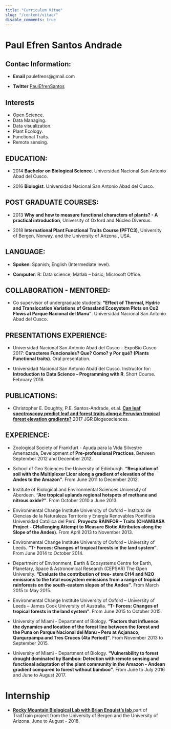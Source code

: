 ```yaml
---
title: "Curriculum Vitae"
slug: "/content/vitae/"
disable_comments: true
---
```

# Paul Efren Santos Andrade


## Contac Information:

- **Email** paulefrens@gmail.com

-  **Twitter** [PaulEfrenSantos](https://twitter.com/PaulEfrenSantos)
 
## Interests

 - Open Science.
 - Data Managing.
 - Data visualization.
 - Plant Ecology.
 - Functional Traits.
 - Remote sensing.



## EDUCATION: 

 
- 2014  **Bachelor on Biological Science**. Universidad Nacional San Antonio Abad del Cusco. 
 
- 2016   **Biologist**. Universidad Nacional San Antonio Abad del Cusco. 

 
## POST GRADUATE COURSES: 

 
- 2013 **Why and how to measure functional characters of plants? - A practical introduction**, University of Oxford and Núcleo Diversus. 

- 2018 **lnternational Plant Functional Traits Course (PFTC3)**, University of Bergen, Norway, and the University of Arizona , USA.
 
 
## LANGUAGE: 
 
- **Spoken**: Spanish; English (Intermediate level). 

 
- **Computer**: R: Data science; Matlab – básic; Microsoft Office.

 
## COLLABORATION - MENTORED: 
 
 
- Co supervisor of undergraduate students: **"Effect of Thermal, Hydric and Translocation Variations of Grassland Ecosystem Plots on Co2 Flows at Parque Nacional del Manu”**. Universidad Nacional San Antonio Abad del Cusco.


## PRESENTATIONS EXPERIENCE:
 
 
- Universidad Nacional San Antonio Abad del Cusco – ExpoBio Cusco 2017: **Caracteres Funcionales? Que? Como? y Por qué? (Plants Functional traits)**. Oral presentation. 

- Universidad Nacional San Antonio Abad del Cusco. Instructor for: **Introduction to Data Science – Programming with R**. Short Course. February 2018. 


## PUBLICATIONS:

 
- Christopher E. Doughty, P.E. Santos-Andrade, et.al. [**Can leaf spectroscopy predict leaf and forest traits along a Peruvian tropical forest elevation gradients?**](https://docs.wixstatic.com/ugd/935b97_cb0feea4423e4ee0828fd63c37f37473.pdf) 2017 JGR Biogeosciences.



## EXPERIENCE:
 
 
- Zoological Society of Frankfurt - Ayuda para la Vida Silvestre Amenazada,
Development of **Pre-professional Practices**. Between September 2012 and December 2012. 
 
 
- School of Geo Sciences the University of Edinburgh. **"Respiration of soil with the Multiplexer Licor along a gradient of elevation of the Andes to the Amazon"**. From June 2011 to December 2012. 

- Institute of Biological and Environmental Sciences University of Aberdeen. **“Are tropical uplands regional hotspots of methane and nitrous oxide?”**. From October 2010 a June 2013. 
 
- Environmental Change Institute University of Oxford – Instituto de Ciencias de la Naturaleza Territorio y Energía Renovables Pontificia Universidad Católica del Perú. **Proyecto RAINFOR – Traits (CHAMBASA Project - CHallenging Attempt to Measure Biotic Attributes along the Slope of the Andes)**. From April 2013 to November 2013. 
 
- Environmental Change Institute University of Oxford – University of Leeds. **“T- Forces: Changes of tropical forests in the land system”**. From June 2014 to October 2014. 

- Department of Environment, Earth & Ecosystems Centre for Earth, Planetary, Space & Astronomical Research (CEPSAR) The Open University. **“Evaluate the contribution of tree- stem CH4 and N2O emissions to the total ecosystem emissions from a range of tropical rainforests on the south-eastern slopes of the Andes”**.  From March 2015 to May 2015. 
 
- Environmental Change Institute University of Oxford – University of Leeds – James Cook University of Australia. **“T- Forces: Changes of tropical forests in the land system”**. From June 2015 to October 2015. 
 
- University of Miami - Department of Biology. **“Factors that influence the dynamics and location of the forest line between the forest and the Puna on Parque Nacional del Manu – Peru at Acjanaco, Qurqurpampa and Tres Cruces (4ta Period)”**. From November 2013 to September 2015. 
 
- University of Miami - Department of Biology. **“Vulnerability to forest drought dominated by Bamboo: Detection with remote sensing and functional adaptation of the plant community in the Amazon - Andean gradient compared to forest without bamboo”**. From June to July 2016 and June to August 2017. 

# Internship

- [**Rocky Mountain Biological Lab with Brian Enquist's lab**](https://www.uib.no/en/rg/EECRG/106077/rocky-mountain-biological-lab),part of TraitTrain project from the University of Bergen and the University of Arizona. June to August - 2018.